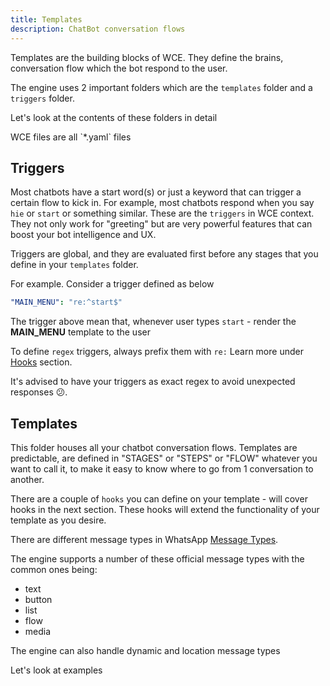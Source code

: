 ```yaml
---
title: Templates
description: ChatBot conversation flows
---
```


Templates are the building blocks of WCE. They define the brains, conversation flow which the bot respond to the user.

The engine uses 2 important folders which are the `templates` folder and a `triggers` folder.

Let's look at the contents of these folders in detail

<Info>
    WCE files are all `*.yaml` files
</Info>

## Triggers

Most chatbots have a start word(s) or just a keyword that can trigger a certain flow to kick in. 
For example, most chatbots respond when you say `hie` or `start` or something similar. These are the
`triggers` in WCE context. They not only work for "greeting" but are very powerful features that can boost your bot intelligence and UX.

Triggers are global, and they are evaluated first before any stages that you define in your `templates` folder.

For example. Consider a trigger defined as below
```yaml
"MAIN_MENU": "re:^start$"
```

The trigger above mean that, whenever user types `start` -  render the **MAIN_MENU** template to the user

To define `regex` triggers, always prefix them with `re:` Learn more under [Hooks](/common/hooks) section.

It's advised to have your triggers as exact regex to avoid unexpected responses 😕.

## Templates

This folder houses all your chatbot conversation flows.
Templates are predictable, are defined in "STAGES" or "STEPS" or "FLOW" whatever you want to call it, to make it easy to know where to go from 1 conversation to another.

There are a couple of `hooks` you can define on your template - will cover hooks in the next section.
These hooks will extend the functionality of your template as you desire.

There are different message types in WhatsApp [Message Types](https://developers.facebook.com/docs/whatsapp/cloud-api/guides/send-messages).

The engine supports a number of these official message types with the common ones being:
- text
- button
- list
- flow
- media

The engine can also handle dynamic and location message types

Let's look at examples